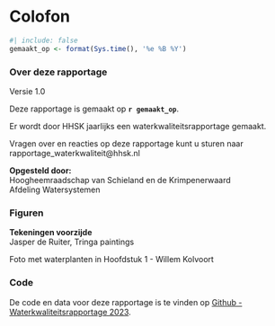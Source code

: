 # Colofon {#sec-colofon .unnumbered}

```r
#| include: false
gemaakt_op <- format(Sys.time(), '%e %B %Y')
```

### Over deze rapportage

Versie 1.0

Deze rapportage is gemaakt op **`r gemaakt_op`**.

Er wordt door HHSK jaarlijks een waterkwaliteitsrapportage gemaakt.

Vragen over en reacties op deze rapportage kunt u sturen naar rapportage_waterkwaliteit\@hhsk.nl

**Opgesteld door:**\
Hoogheemraadschap van Schieland en de Krimpenerwaard</br>Afdeling Watersystemen

### Figuren

**Tekeningen voorzijde**\
Jasper de Ruiter, Tringa paintings

Foto met waterplanten in Hoofdstuk 1 - Willem Kolvoort

### Code

De code en data voor deze rapportage is te vinden op [Github - Waterkwaliteitsrapportage 2023](https://github.com/HHSK-wkl/wklrap_2023).
